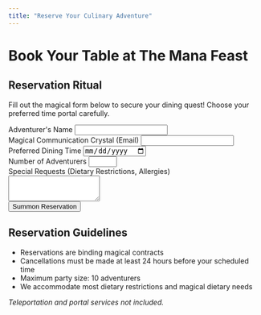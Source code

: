 ```yaml
---
title: "Reserve Your Culinary Adventure"
---
```


# Book Your Table at The Mana Feast

## Reservation Ritual

Fill out the magical form below to secure your dining quest! Choose your preferred time portal carefully.

```{=html}
<form>
  <div class="mb-3">
    <label for="name" class="form-label">Adventurer's Name</label>
    <input type="text" class="form-control" id="name" required>
  </div>
  <div class="mb-3">
    <label for="email" class="form-label">Magical Communication Crystal (Email)</label>
    <input type="email" class="form-control" id="email" required>
  </div>
  <div class="mb-3">
    <label for="date" class="form-label">Preferred Dining Time</label>
    <input type="date" class="form-control" id="date" required>
  </div>
  <div class="mb-3">
    <label for="guests" class="form-label">Number of Adventurers</label>
    <input type="number" class="form-control" id="guests" min="1" max="10" required>
  </div>
  <div class="mb-3">
    <label for="specialRequests" class="form-label">Special Requests (Dietary Restrictions, Allergies)</label>
    <textarea class="form-control" id="specialRequests" rows="3"></textarea>
  </div>
  <button type="submit" class="btn btn-primary">Summon Reservation</button>
</form>
```

## Reservation Guidelines

- Reservations are binding magical contracts
- Cancellations must be made at least 24 hours before your scheduled time
- Maximum party size: 10 adventurers
- We accommodate most dietary restrictions and magical dietary needs

*Teleportation and portal services not included.*
